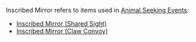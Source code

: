{{Disambiguation}}

Inscribed Mirror refers to items used in [[Animal Seeking Event]]s:
* [[Inscribed Mirror (Shared Sight)]]
* [[Inscribed Mirror (Claw Convoy)]]